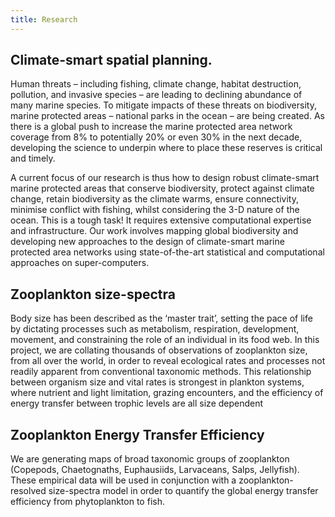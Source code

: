 ```yaml
---
title: Research
---
```


## Climate-smart spatial planning. 

Human threats – including fishing, climate change, habitat destruction, pollution, and invasive species – are leading to declining abundance of many marine species. To mitigate impacts of these threats on biodiversity, marine protected areas – national parks in the ocean – are being created. As there is a global push to increase the marine protected area network coverage from 8% to potentially 20% or even 30% in the next decade, developing the science to underpin where to place these reserves is critical and timely.

A current focus of our research is thus how to design robust climate-smart marine protected areas that conserve biodiversity, protect against climate change, retain biodiversity as the climate warms, ensure connectivity, minimise conflict with fishing, whilst considering the 3-D nature of the ocean. This is a tough task! It requires extensive computational expertise and infrastructure. Our work involves mapping global biodiversity and developing new approaches to the design of climate-smart marine protected area networks using state-of-the-art statistical and computational approaches on super-computers.

## Zooplankton size-spectra

Body size has been described as the ‘master trait’, setting the pace of life by dictating processes such as metabolism, respiration, development, movement, and constraining the role of an individual in its food web. In this project, we are collating thousands of observations of zooplankton size, from all over the world, in order to reveal ecological rates and processes not readily apparent from conventional taxonomic methods. This relationship between organism size and vital rates is strongest in plankton systems, where nutrient and light limitation, grazing encounters, and the efficiency of energy transfer between trophic levels are all size dependent

## Zooplankton Energy Transfer Efficiency

We are generating maps of broad taxonomic groups of zooplankton (Copepods, Chaetognaths, Euphausiids, Larvaceans, Salps, Jellyfish). These empirical data will be used in conjunction with a zooplankton-resolved size-spectra model in order to quantify the global energy transfer efficiency from phytoplankton to fish.